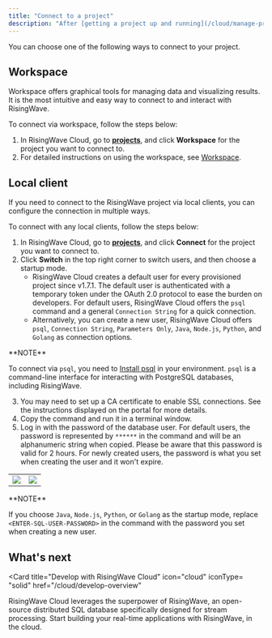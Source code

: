 ```yaml
---
title: "Connect to a project"
description: "After [getting a project up and running](/cloud/manage-projects/#create-a-project), you need to connect to it so that you can interact with RisingWave."
---
```


You can choose one of the following ways to connect to your project.

## Workspace

Workspace offers graphical tools for managing data and visualizing results. It is the most intuitive and easy way to connect to and interact with RisingWave.

To connect via workspace, follow the steps below:

1. In RisingWave Cloud, go to [**projects**](https://cloud.risingwave.com/project/home/), and click **Workspace** for the project you want to connect to.
2. For detailed instructions on using the workspace, see [Workspace](/cloud/console-overview/).

## Local client

If you need to connect to the RisingWave project via local clients, you can configure the connection in multiple ways.

To connect with any local clients, follow the steps below:

1. In RisingWave Cloud, go to [**projects**](https://cloud.risingwave.com/project/home/), and click **Connect** for the project you want to connect to.
2. Click **Switch** in the top right corner to switch users, and then choose a startup mode.
   * RisingWave Cloud creates a default user for every provisioned project since v1.7.1\. The default user is authenticated with a temporary token under the OAuth 2.0 protocol to ease the burden on developers. For default users, RisingWave Cloud offers the `psql` command and a general `Connection String` for a quick connection.
   * Alternatively, you can create a new user, RisingWave Cloud offers `psql`, `Connection String`, `Parameters Only`, `Java`, `Node.js`, `Python`, and `Golang` as connection options.

<Info>
**NOTE**

To connect via `psql`, you need to [Install psql](/docs/current/install-psql-without-postgresql/) in your environment. `psql` is a command-line interface for interacting with PostgreSQL databases, including RisingWave.
</Info>

3. You may need to set up a CA certificate to enable SSL connections. See the instructions displayed on the portal for more details.
4. Copy the command and run it in a terminal window.
5. Log in with the password of the database user. For default users, the password is represented by `******` in the command and will be an alphanumeric string when copied. Please be aware that this password is valid for 2 hours. For newly created users, the password is what you set when creating the user and it won't expire.

|               |             |
|----------------|---------------|
| <Frame> <img src="/images/cloud/connect-to-a-project/psql-login.png"/> </Frame> | <Frame> <img src="/images/cloud/connect-to-a-project/psql-connected.png"/> </Frame> |

<Info>
**NOTE**

If you choose `Java`, `Node.js`, `Python`, or `Golang` as the startup mode, replace `<ENTER-SQL-USER-PASSWORD>` in the command with the password you set when creating a new user.
</Info>

## What's next
<Card
   title="Develop with RisingWave Cloud"
   icon="cloud"
   iconType= "solid"
   href="/cloud/develop-overview"
>
  RisingWave Cloud leverages the superpower of RisingWave, an open-source distributed SQL database specifically designed for stream processing. Start building your real-time applications with RisingWave, in the cloud.
</Card>

